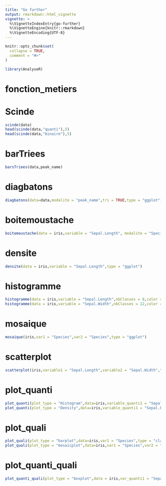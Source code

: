 ```yaml
---
title: "Go further"
output: rmarkdown::html_vignette
vignette: >
  %\VignetteIndexEntry{go-further}
  %\VignetteEngine{knitr::rmarkdown}
  %\VignetteEncoding{UTF-8}
---
```


```r
knitr::opts_chunk$set(
  collapse = TRUE,
  comment = "#>"
)
```

```r
library(AnalyseR)
```

<!-- WARNING - This vignette is generated by {fusen} from dev/flat_fonction_metiers.Rmd: do not edit by hand -->

# fonction_metiers

# Scinde

```r
scinde(data)
head(scinde(data,"quanti"),5)
head(scinde(data,"binaire"),5)
```

# barTriees

```r
barsTriees(data,peak_name)
```

# diagbatons

```r
diagbatons(data=data,modalite = "peak_name",tri = TRUE,type = "ggplot")
```

# boitemoustache

```r
boitemoustache(data = iris,variable = "Sepal.Length", modalite = "Species",type = "ggplot")
```

# densite

```r
densite(data = iris,variable = "Sepal.Length",type = "ggplot")
```

# histogramme

```r
histogramme(data = iris,variable = "Sepal.Length",nbClasses = 8,color = "red",type = "classique")
histogramme(data = iris,variable = "Sepal.Width",nbClasses = 12,color = "blue",type = "ggplot")
```

# mosaique

```r
mosaique(iris,var1 = "Species",var2 = "Species",type = "ggplot")
```

# scatterplot

```r
scatterplot(iris,variable1 = "Sepal.Length",variable2 = "Sepal.Width",type = "classique")
```

# plot_quanti

```r
plot_quanti(plot_type = "Histogram",data=iris,variable_quanti1 = "Sepal.Length",breaksHist = 6)
plot_quanti(plot_type = "Density",data=iris,variable_quanti1 = "Sepal.Length",type = "ggplot")
```

# plot_quali

```r
plot_quali(plot_type = "barplot",data=iris,var1 = "Species",type = "classique",color = c("darkred","steelblue","darkorange"))
plot_quali(plot_type = "mosaicplot",data=iris,var1 = "Species",var2 = "Species",type = "ggplot")
```

# plot_quanti_quali

```r
plot_quanti_quali(plot_type = "boxplot",data = iris,var_quanti1 = "Sepal.Length",var_quali = "Species",type = "classique",color = 1:6)
```

